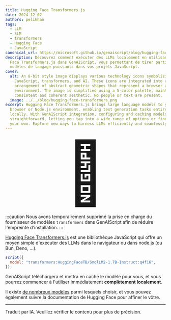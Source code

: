 ```yaml
---
title: Hugging Face Transformers.js
date: 2024-12-02
authors: pelikhan
tags:
  - LLM
  - SLM
  - transformers
  - Hugging Face
  - JavaScript
canonical_url: https://microsoft.github.io/genaiscript/blog/hugging-face-transformers
description: Découvrez comment exécuter des LLMs localement en utilisant Hugging
  Face Transformers.js dans GenAIScript, vous permettant de tirer parti de
  modèles de langage puissants dans vos projets JavaScript.
cover:
  alt: An 8-bit style image displays various technology icons symbolizing
    JavaScript, transformers, and AI. These icons are integrated into an
    arrangement of abstract geometric shapes that represent a browser and server
    environment. The image is simplified using a 5-color palette, maintaining a
    consistent and coherent aesthetic. No people or text are present.
  image: ../../blog/hugging-face-transformers.png
excerpt: Hugging Face Transformers.js brings large language models to your
  browser or Node.js environment, enabling text generation tasks entirely
  locally. With GenAIScript integration, configuring and caching models is
  straightforward, letting you tap into a wide range of options or fine-tune
  your own. Explore new ways to harness LLMs efficiently and seamlessly.
---
```



<BlogNarration />

<p style="text-align:center">
  <span style="font-size: 12rem;">🤗</span>
</p>

:::caution
Nous avons temporairement supprimé la prise en charge du fournisseur de modèles `transformers` dans GenAIScript afin de réduire l'empreinte d'installation.
:::

[Hugging Face Transformers.js](https://huggingface.co/docs/transformers.js/index) est une bibliothèque JavaScript qui offre un moyen simple d'exécuter des LLMs dans le navigateur ou dans node.js (ou Bun, Deno, ...).

```js 'model: "transformers:HuggingFaceTB/SmolLM2-1.7B-Instruct:q4f16"'
script({
  model: "transformers:HuggingFaceTB/SmolLM2-1.7B-Instruct:q4f16",
});
```

GenAIScript téléchargera et mettra en cache le modèle pour vous, et vous pourrez commencer à l'utiliser immédiatement **complètement localement**.

Il existe [de nombreux modèles](https://huggingface.co/models?pipeline_tag=text-generation&library=transformers.js) parmi lesquels choisir, et vous pouvez également suivre la documentation de Hugging Face pour affiner le vôtre.

<hr />

Traduit par IA. Veuillez vérifier le contenu pour plus de précision.
